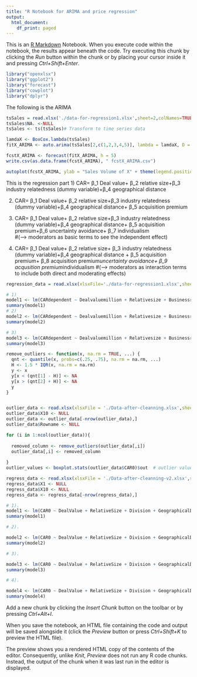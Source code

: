 ```yaml
---
title: "R Notebook for ARIMA and price regression"
output:
  html_document:
    df_print: paged
---
```


This is an [R Markdown](http://rmarkdown.rstudio.com) Notebook. When you execute code within the notebook, the results appear beneath the code. 
Try executing this chunk by clicking the *Run* button within the chunk or by placing your cursor inside it and pressing *Ctrl+Shift+Enter*. 

```r
library("openxlsx")
library("ggplot2")
library("forecast")
library("cowplot")
library("dplyr")
```
The following is the ARIMA

```r
tsSales = read.xlsx('./data-for-regression1.xlsx',sheet=2,colNames=TRUE,rowNames=TRUE) # Read the second sheet for time series data
tsSales$NA. <-NULL
tsSales <- ts(tsSales)# Transform to time series data

lamdaX <- BoxCox.lambda(tsSales)
fitX_ARIMA <- auto.arima(tsSales[2,c(1,2,3,4,5)], lambda = lamdaX, D = 1)

fcstX_ARIMA <- forecast(fitX_ARIMA, h = 5) 
write.csv(as.data.frame(fcstX_ARIMA), " fcstX_ARIMA.csv")

autoplot(fcstX_ARIMA, ylab = "Sales Volume of X" + theme(legend.position = "bottom", plot.title = element_text(hjust = 0.5)))

```
This is the regression part
1) CAR= β_1 Deal value+ β_2 relative size+β_3 industry relatedness (dummy variable)+β_4 geographical distance

2) CAR= β_1 Deal value+ β_2 relative size+β_3 industry relatedness (dummy variable)+β_4 geographical distance+ β_5 acquisition premium

3) CAR= β_1 Deal value+ β_2 relative size+β_3 industry relatedness (dummy variable)+β_4 geographical distance+ β_5 acquisition premium+β_6  uncertainty avoidance+ β_7  individualism  
#(--> moderators as basic terms to see the independent effect)

4) CAR= β_1 Deal value+ β_2 relative size+ β_3 industry relatedness (dummy variable)+β_4 geographical distance + β_5 acquisition premium+ β_8  acquisition premium*uncertainty avoidance+ β_9 acqusition premium*individualism 
#(--> moderators as interaction terms to include both direct and moderating effects)
```r
regression_data = read.xlsx(xlsxFile='./data-for-regression1.xlsx',sheet=1,colNames=TRUE,rowNames=TRUE) # Read the first sheet regression data

# 1)
model1 <- lm(CARdependent ~ Dealvaluemillion + Relativesize + Businessrelatedness + Geographicaldistance, data=regression_data)
summary(model1)
# 2) 
model2 <- lm(CARdependent ~ Dealvaluemillion + Relativesize + Businessrelatedness + Geographicaldistance + Premium, data=regression_data)
summary(model2)

# 3)
model3 <- lm(CARdependent ~ Dealvaluemillion + Relativesize + Businessrelatedness + Geographicaldistance + Premium+Uncertaintyavoidance+Individualism, data=regression_data)
summary(model3)
```




```r
remove_outliers <- function(x, na.rm = TRUE, ...) {
  qnt <- quantile(x, probs=c(.25, .75), na.rm = na.rm, ...)
  H <- 1.5 * IQR(x, na.rm = na.rm)
  y <- x
  y[x < (qnt[1] - H)] <- NA
  y[x > (qnt[2] + H)] <- NA
  y
}


outlier_data <- read.xlsx(xlsxFile = './Data-after-cleanning.xlsx',sheet=1,colNames=TRUE)
outlier_data$X10 <- NULL
outlier_data <- outlier_data[-nrow(outlier_data),]
outlier_data$Rowname <- NULL

for (i in 1:ncol(outlier_data)){
  
  removed_column <- remove_outliers(outlier_data[,i])
  outlier_data[,i] <- removed_column
  
}
outlier_values <- boxplot.stats(outlier_data$CAR0)$out  # outlier values.
```


```r
regress_data <- read.xlsx(xlsxFile = './Data-after-cleanning-v2.xlsx',sheet=1,colNames=TRUE)
regress_data$X1 <- NULL
regress_data$X10 <- NULL
regress_data <- regress_data[-nrow(regress_data),]

# 1). 
model1 <- lm(CAR0 ~ DealValue + RelativeSize + Division + GeographicalDistance, data=regress_data)
summary(model1)

# 2). 

model2 <- lm(CAR0 ~ DealValue + RelativeSize + Division + GeographicalDistance + Premium, data=regress_data)
summary(model2)

# 3).

model3 <- lm(CAR0 ~ DealValue + RelativeSize + Division + GeographicalDistance + Premium + UncertaintyAvoidance + Individualism, data=regress_data)
summary(model3)

# 4). 

model4 <- lm(CAR0 ~ DealValue + RelativeSize + Division + GeographicalDistance + Premium + UncertaintyAvoidance + Individualism +Premium*UncertaintyAvoidance + Premium*Individualism, data=regress_data)
summary(model4)


```



Add a new chunk by clicking the *Insert Chunk* button on the toolbar or by pressing *Ctrl+Alt+I*.

When you save the notebook, an HTML file containing the code and output will be saved alongside it (click the *Preview* button or press *Ctrl+Shift+K* to preview the HTML file).

The preview shows you a rendered HTML copy of the contents of the editor. Consequently, unlike *Knit*, *Preview* does not run any R code chunks. Instead, the output of the chunk when it was last run in the editor is displayed.
